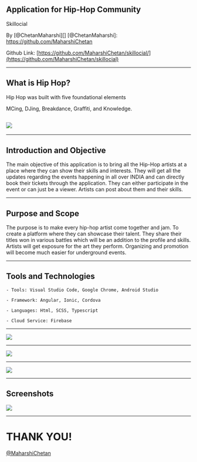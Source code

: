 


<Head>
  <title>Skillocial App</title>
</Head>

## Application for Hip-Hop Community

<Box p={3} fontSize={4} color="white" bg="#07f">
  Skillocial
</Box>

By [@ChetanMaharshi][]
[@ChetanMaharshi]: https://github.com/MaharshiChetan

Github Link: [https://github.com/MaharshiChetan/skillocial/](https://github.com/MaharshiChetan/skillocial)

---

## What is Hip Hop?

Hip Hop was built with five foundational elements

MCing, DJing, Breakdance, Graffiti, and Knowledge.

## ![](https://i.pinimg.com/originals/14/8e/fa/148efa8707e4160a4026441bdb65ec47.jpg)

---

## Introduction and Objective

The main objective of this application is to bring all the Hip-Hop artists at a place where they can show their skills and interests. They will get all the updates regarding the events happening in all over INDIA and can directly book their tickets through the application. They can either participate in the event or can just be a viewer. Artists can post about them and their skills.

---

## Purpose and Scope

The purpose is to make every hip-hop artist come together and jam. To create a platform where they can showcase their talent. They share their titles won in various battles which will be an addition to the profile and skills. Artists will get exposure for the art they perform. Organizing and promotion will become much easier for underground events.

---

## Tools and Technologies

```
- Tools: Visual Studio Code, Google Chrome, Android Studio

- Framework: Angular, Ionic, Cordova

- Languages: Html, SCSS, Typescript

- Cloud Service: Firebase
```

---

![](https://lh5.googleusercontent.com/N4oLiwZfC9-TQ3HMD6eKBb8munbOj1dodqp2I7G8hF9BKHBEpmjtlqQzMDJxEcmK_FZUd8l6eIOteMxZDH7ip7STDtZ2jQ=w1228-h942-rw)

---

![](https://lh5.googleusercontent.com/CqZh1bXF1Pd_lnjVWt1zm9NAalEyY1QeZLwhh0FGE3wC8w8wO95b3pTn55SAe3x1PBvpZSlPzCB-660qwJdyxEJc2NEmqQ=w1228-h942-rw)

---

![](https://lh3.googleusercontent.com/Cx5AiLHaKB45w-oFttcOdPqS4kd4cYouV82Of7h25qXW43u0Vu7qxdyTAetqL4RhyO_uCAM3jG93G1W8WLXGPCvMPlfZ0w=w1920-h942-rw)

---

## Screenshots

![](https://lh6.googleusercontent.com/6ORRjX2vc1cYWF9XmgKarz2MWjUNLTPJWINyD-XCg9tJMC4Vj2tOIdHjDP6aymsTc2fqB7n9Q5XynTCnZDoTSh_HNWfFXQ=w1228-h942-rw)

---

# THANK YOU!

[@MaharshiChetan](https://github.com/MaharshiChetan)
